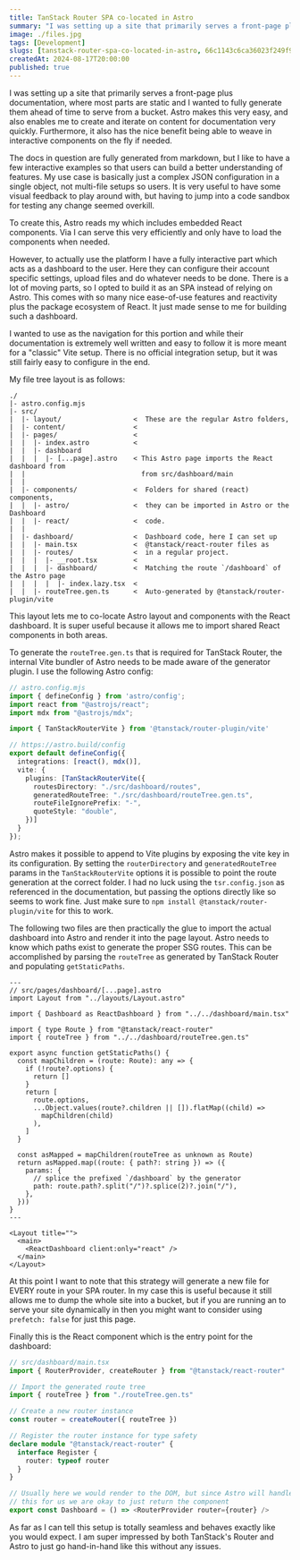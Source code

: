 ```yaml
---
title: TanStack Router SPA co-located in Astro
summary: "I was setting up a site that primarily serves a front-page plus documentation, where most parts are static and I wanted to fully generate them ahead of time to serve from a bucket. Astro makes this very easy, and also enables me to create and iterate"
image: ./files.jpg
tags: [Development]
slugs: [tanstack-router-spa-co-located-in-astro, 66c1143c6ca36023f249f9ff]
createdAt: 2024-08-17T20:00:00
published: true
---
```



I was setting up a site that primarily serves a front-page plus documentation, where most parts are static and I wanted to fully generate them ahead of time to serve from a bucket. Astro makes this very easy, and also enables me to create and iterate on content for documentation very quickly. Furthermore, it also has the nice benefit being able to weave in interactive components on the fly if needed.

The docs in question are fully generated from markdown, but I like to have a few interactive examples so that users can build a better understanding of features. My use case is basically just a complex JSON configuration in a single object, not multi-file setups so users. It is very useful to have some visual feedback to play around with, but having to jump into a code sandbox for testing any change seemed overkill.

To create this, Astro reads my <Ref text=".mdx templates" href="https://docs.astro.build/en/guides/integrations-guide/mdx/" /> which includes embedded React components. Via <Ref text="Astro Islands" href="https://docs.astro.build/en/concepts/islands/" /> I can serve this very efficiently and only have to load the components when needed.

However, to actually use the platform I have a fully interactive part which acts as a dashboard to the user. Here they can configure their account specific settings, upload files and do whatever needs to be done. There is a lot of moving parts, so I opted to build it as an SPA instead of relying on Astro. This comes with so many nice ease-of-use features and reactivity plus the package ecosystem of React. It just made sense to me for building such a dashboard.

I wanted to use <Ref text="TanStack Router" href="https://tanstack.com/router/latest" /> as the navigation for this portion and while their documentation is extremely well written and easy to follow it is more meant for a "classic" Vite setup. There is no official integration setup, but it was still fairly easy to configure in the end.

My file tree layout is as follows:

```
./
|- astro.config.mjs
|- src/
|  |- layout/                  <  These are the regular Astro folders,
|  |- content/                 <
|  |- pages/                   <
|  |  |- index.astro           <
|  |  |- dashboard
|  |  |  |- [...page].astro    < This Astro page imports the React dashboard from
|  |                             from src/dashboard/main
|  |
|  |- components/              <  Folders for shared (react) components,
|  |  |- astro/                <  they can be imported in Astro or the Dashboard
|  |  |- react/                <  code.
|  |
|  |- dashboard/               <  Dashboard code, here I can set up
|  |  |- main.tsx              <  @tanstack/react-router files as
|  |  |- routes/               <  in a regular project.
|  |  |  |- __root.tsx         <
|  |  |  |- dashboard/         <  Matching the route `/dashboard` of the Astro page
|  |  |  |  |- index.lazy.tsx  <
|  |  |- routeTree.gen.ts      <  Auto-generated by @tanstack/router-plugin/vite
```

This layout lets me to co-locate Astro layout and components with the React dashboard. It is super useful because it allows me to import shared React components in both areas.

To generate the `routeTree.gen.ts` that is required for TanStack Router, the internal Vite bundler of Astro needs to be made aware of the generator plugin. I use the following Astro config:

```ts
// astro.config.mjs
import { defineConfig } from 'astro/config';
import react from "@astrojs/react";
import mdx from "@astrojs/mdx";

import { TanStackRouterVite } from '@tanstack/router-plugin/vite'

// https://astro.build/config
export default defineConfig({
  integrations: [react(), mdx()],
  vite: {
    plugins: [TanStackRouterVite({
      routesDirectory: "./src/dashboard/routes",
      generatedRouteTree: "./src/dashboard/routeTree.gen.ts",
      routeFileIgnorePrefix: "-",
      quoteStyle: "double",
    })]
  }
});
```

Astro makes it possible to append to Vite plugins by exposing the vite key in its configuration. By setting the `routerDirectory` and `generatedRouteTree` params in the `TanStackRouterVite` options it is possible to point the route generation at the correct folder. I had no luck using the `tsr.config.json` as referenced in the documentation, but passing the options directly like so seems to work fine. Just make sure to `npm install @tanstack/router-plugin/vite` for this to work.

The following two files are then practically the glue to import the actual dashboard into Astro and render it into the page layout. Astro needs to know which paths exist to generate the proper SSG routes. This can be accomplished by parsing the `routeTree` as generated by TanStack Router and populating `getStaticPaths`.

```astro
---
// src/pages/dashboard/[...page].astro
import Layout from "../layouts/Layout.astro"

import { Dashboard as ReactDashboard } from "../../dashboard/main.tsx"

import { type Route } from "@tanstack/react-router"
import { routeTree } from "../../dashboard/routeTree.gen.ts"

export async function getStaticPaths() {
  const mapChildren = (route: Route): any => {
    if (!route?.options) {
      return []
    }
    return [
      route.options,
      ...Object.values(route?.children || []).flatMap((child) =>
        mapChildren(child)
      ),
    ]
  }

  const asMapped = mapChildren(routeTree as unknown as Route)
  return asMapped.map((route: { path?: string }) => ({
    params: {
      // splice the prefixed `/dashboard` by the generator
      path: route.path?.split("/")?.splice(2)?.join("/"),
    },
  }))
}
---

<Layout title="">
  <main>
    <ReactDashboard client:only="react" />
  </main>
</Layout>
```

At this point I want to note that this strategy will generate a new file for EVERY route in your SPA router. In my case this is useful because it still allows me to dump the whole site into a bucket, but if you are running an <Ref text="Astro adapter" href="https://docs.astro.build/en/guides/server-side-rendering/#enable-on-demand-server-rendering" /> to serve your site dynamically in <Ref text="hybrid or server mode" href="https://docs.astro.build/en/guides/server-side-rendering/#enable-on-demand-server-rendering" /> then you might want to consider using `prefetch: false` for just this page.

Finally this is the React component which is the entry point for the dashboard:

```ts
// src/dashboard/main.tsx
import { RouterProvider, createRouter } from "@tanstack/react-router"

// Import the generated route tree
import { routeTree } from "./routeTree.gen.ts"

// Create a new router instance
const router = createRouter({ routeTree })

// Register the router instance for type safety
declare module "@tanstack/react-router" {
  interface Register {
    router: typeof router
  }
}

// Usually here we would render to the DOM, but since Astro will handle
// this for us we are okay to just return the component
export const Dashboard = () => <RouterProvider router={router} />
```

As far as I can tell this setup is totally seamless and behaves exactly like you would expect. I am super impressed by both TanStack's Router and Astro to just go hand-in-hand like this without any issues.